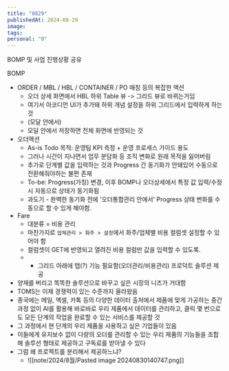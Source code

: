 ```yaml
---
title: "0829"
publishedAt: 2024-08-29
image: 
tags: 
personal: "0"
---
```

BOMP 및 사업 진행상황 공유

BOMP
- ORDER / MBL / HBL / CONTAINER / PO 매칭 등의 복잡한 액션
	- 오더 상세 화면에서 HBL 하위 Table 뷰 -> 그리드 뷰로 바뀌는거임
	- 여기서 아코디언 UI가 추가돼 하위 개념 설정을 하위 그리드에서 입력하게 하는 것
	- (모달 안에서)
	- 모달 안에서 저장하면 전체 화면에 반영되는 것
- 오더액션
	- As-is Todo 목적: 운영팀 KPI 측정 + 운영 프로세스 가이드 용도
	- 그러나 시간이 지나면서 업무 분담화 등 조직 변화로 원래 목적을 잃어버림
	- 추가로 단계별 값을 입력하는 것과 Progress 간 동기화가 안돼있어 수동으로 전환해줘야하는 불편 존재
	- To-be: Progress(가칭) 변경, 이후 BOMP나 오더상세에서 특정 값 입력/수정 시 자동으로 상태가 동기화됨
	- 과도기 - 완벽한 동기화 전에 '오더통합관리 안에서' Progress 상태 변화를 수동으로 할 수 있게 해야함.
- Fare
	- 대분류 = 비용 관리
	- 마찬가지로 `업체관리 > 화주 > 설정`에서 화주/업체별 비용 컬럼셋 설정할 수 있어야 함
	- 컬럼셋이 GET에 반영되고 열려진 비용 컬럼만 값을 입력할 수 있도록.
	- + 그리드 아래에 탭(?) 기능 필요함(오더관리/비용관리)
프로덕트 솔루션 제공
- 양재를 버리고 똑똑한 솔루션으로 바꾸고 싶은 시장의 니즈가 거대함
- TOMS는 이제 경쟁력이 있는 수준까지 올라왔음
- 종국에는 메일, 엑셀, 카톡 등의 다양한 데이터 출처에서 제품에 맞게 가공하는 중간 과정 없이 AI를 활용해 바로바로 우리 제품에서 데이터를 관리하고, 클릭 몇 번으로도 모든 단계의 작업을 완료할 수 있는 서비스를 제공할 것
- 그 과정에서 현 단계의 우리 제품을 사용하고 싶은 기업들이 있음
- 이들에게 유지보수 없이 다량의 오더를 관리할 수 있는 우리 제품의 기능들을 조합해 솔루션 형태로 제공하고 구독료를 받아낼 수 있다
- 그럼 왜 프로젝트를 분리해서 제공하느냐?
	- ![[note/2024/8월/Pasted image 20240830140747.png]]
